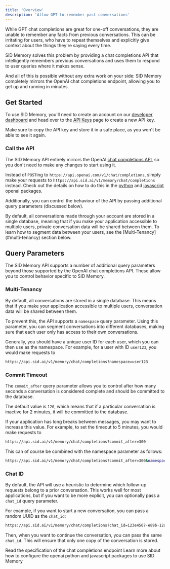```yaml
---
title: 'Overview'
description: 'Allow GPT to remember past conversations'
---
```

While GPT chat completions are great for one-off conversations,
they are unable to remember any facts from previous conversations.
This can be irritating for users, who have to repeat themselves and explicitly
give context about the things they're saying every time.

SID Memory solves this problem by providing a chat completions API that
intelligently remembers previous conversations and uses them to respond to user queries
where it makes sense.

And all of this is possible without any extra work on your side:
SID Memory completely mirrors the OpenAI chat completions endpoint, allowing
you to get up and running in minutes.

## Get Started
To use SID Memory, you'll need to create an account on our [developer dashboard](https://app.sid.ai)
and head over to the [API Keys](https://app.sid.ai/api-keys) page to create a new API key.

Make sure to copy the API key and store it in a safe place, as you won't be able to see it again.

### Call the API
The SID Memory API entirely mirrors the OpenAI 
[chat completions API](https://platform.openai.com/docs/api-reference/chat/create),
so you don't need to make any changes to start using it.

Instead of `POST`ing to `https://api.openai.com/v1/chat/completions`, simply make your
requests to `https://api.sid.ai/v1/memory/chat/completions` instead.
Check out the details on how to do this in the [python](/memory/packages#python) 
and [javascript](/memory/packages#javascript) openai packages.

Additionally, you can control the behaviour of the API by passing additional query parameters (discussed below).

<Warning>
By default, all conversations made through your account are stored in a single database,
meaning that if you make your application accessible to multiple users,
private conversation data will be shared between them.
To learn how to segment data between your users, see the [Multi-Tenancy](#multi-tenancy) section below.
</Warning>

## Query Parameters
The SID Memory API supports a number of additional query parameters
beyond those supported by the OpenAI chat completions API.
These allow you to control behavior specific to SID Memory.

### Multi-Tenancy
By default, all conversations are stored in a single database.
This means that if you make your application accessible to multiple users,
conversation data will be shared between them.

To prevent this, the API supports a `namespace` query parameter. Using this parameter,
you can segment conversations into different databases, making sure that each user
only has access to their own conversations.

Generally, you should have a unique user ID for each user, which you can then use as the namespace.
For example, for a user with ID `user123`, you would make requests to

```bash
https://api.sid.ai/v1/memory/chat/completions?namespace=user123
```

### Commit Timeout
The `commit_after` query parameter allows you to control after how many seconds a conversation
is considered complete and should be committed to the database.

The default value is `120`, which means that if a particular conversation is inactive for 2 minutes,
it will be committed to the database.

If your application has long breaks between messages, you may want to increase this value.
For example, to set the timeout to 5 minutes, you would make requests to

```bash
https://api.sid.ai/v1/memory/chat/completions?commit_after=300
```
This can of course be combined with the namespace parameter as follows:
```bash
https://api.sid.ai/v1/memory/chat/completions?commit_after=300&namespace=user123
```

### Chat ID
By default, the API will use a heuristic to determine which follow-up requests belong to a prior conversation.
This works well for most applications, but if you want to be more explicit, 
you can optionally pass a `chat_id` query parameter.

For example, if you want to start a new conversation, you can pass a random UUID as the `chat_id`:

```bash
https://api.sid.ai/v1/memory/chat/completions?chat_id=123e4567-e89b-12d3-a456-426614174000
```
Then, when you want to continue the conversation, you can pass the same `chat_id`.
This will ensure that only one copy of the conversation is stored.

<CardGroup cols={2}>
<Card
title="API Reference"
icon="rocket"
href="/api-reference/memory/chat_completion"
>
Read the specification of the chat completions endpoint
</Card>
<Card
title="Packages"
icon="package"
href="/memory/packages"
>
Learn more about how to configure the openai python and javascript packages to use SID Memory
</Card>
</CardGroup>